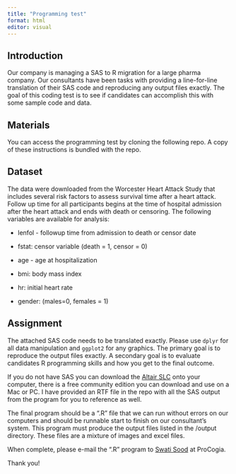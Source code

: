 ```yaml
---
title: "Programming test"
format: html
editor: visual
---
```


## Introduction

Our company is managing a SAS to R migration for a large pharma company. Our consultants have been tasks with providing a line-for-line translation of their SAS code and reproducing any output files exactly. The goal of this coding test is to see if candidates can accomplish this with some sample code and data.

## Materials

You can access the programming test by cloning the following repo. A copy of these instructions is bundled with the repo.

## Dataset

The data were downloaded from the Worcester Heart Attack Study that includes several risk factors to assess survival time after a heart attack. Follow up time for all participants begins at the time of hospital admission after the heart attack and ends with death or censoring. The following variables are available for analysis:

-   lenfol - followup time from admission to death or censor date

-   fstat: censor variable (death = 1, censor = 0)

-   age - age at hospitalization

-   bmi: body mass index

-   hr: initial heart rate

-   gender: (males=0, females = 1)

## Assignment

The attached SAS code needs to be translated exactly. Please use `dplyr` for all data manipulation and `ggplot2` for any graphics. The primary goal is to reproduce the output files exactly. A secondary goal is to evaluate candidates R programming skills and how you get to the final outcome.

If you do not have SAS you can download the [Altair SLC](https://altair.com/altair-slc) onto your computer, there is a free community edition you can download and use on a Mac or PC. I have provided an RTF file in the repo with all the SAS output from the program for you to reference as well.

The final program should be a ".R" file that we can run without errors on our computers and should be runnable start to finish on our consultant's system. This program must produce the output files listed in the /output directory. These files are a mixture of images and excel files.

When complete, please e-mail the ".R" program to [Swati Sood](swati@procogia.com) at ProCogia.

Thank you!
